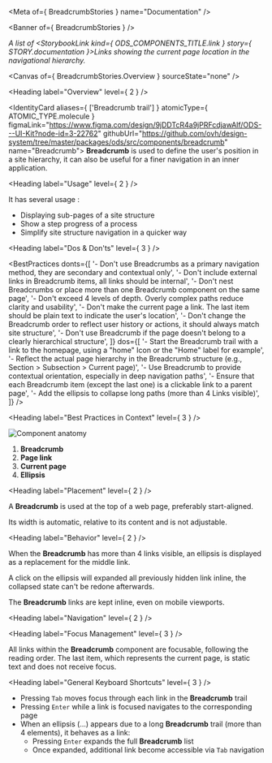 
<Meta of={ BreadcrumbStories } name="Documentation" />

<Banner of={ BreadcrumbStories } />

_A list of <StorybookLink kind={ ODS_COMPONENTS_TITLE.link } story={ STORY.documentation }>Links</StorybookLink> showing the current page location in the navigational hierarchy._

<Canvas of={ BreadcrumbStories.Overview } sourceState="none" />

<Heading label="Overview" level={ 2 } />

<IdentityCard aliases={ ['Breadcrumb trail'] }
              atomicType={ ATOMIC_TYPE.molecule }
              figmaLink="https://www.figma.com/design/9jDDTcR4a9jPRFcdjawAlf/ODS---UI-Kit?node-id=3-22762"
              githubUrl="https://github.com/ovh/design-system/tree/master/packages/ods/src/components/breadcrumb"
              name="Breadcrumb">
  **Breadcrumb** is used to define the user's position in a site hierarchy, it can also be useful for a finer navigation in
  an inner application.
</IdentityCard>

<Heading label="Usage" level={ 2 } />

It has several usage :
* Displaying sub-pages of a site structure
* Show a step progress of a process
* Simplify site structure navigation in a quicker way

<Heading label="Dos & Don'ts" level={ 3 } />

<BestPractices
  donts={[
    '- Don\'t use Breadcrumbs as a primary navigation method, they are secondary and contextual only',
    '- Don\'t include external links in Breadcrumb items, all links should be internal',
    '- Don\'t nest Breadcrumbs or place more than one Breadcrumb component on the same page',
    '- Don\'t exceed 4 levels of depth. Overly complex paths reduce clarity and usability',
    '- Don\'t make the current page a link. The last item should be plain text to indicate the user\'s location',
    '- Don\'t change the Breadcrumb order to reflect user history or actions, it should always match site structure',
    '- Don\'t use Breadcrumb if the page doesn\'t belong to a clearly hierarchical structure',
  ]}
  dos={[
    '- Start the Breadcrumb trail with a link to the homepage, using a "home" Icon or the "Home" label for example',
    '- Reflect the actual page hierarchy in the Breadcrumb structure (e.g., Section > Subsection > Current page)',
    '- Use Breadcrumb to provide contextual orientation, especially in deep navigation paths',
    '- Ensure that each Breadcrumb item (except the last one) is a clickable link to a parent page',
    '- Add the ellipsis to collapse long paths (more than 4 Links visible)',
  ]}
/>

<Heading label="Best Practices in Context" level={ 3 } />

![Component anatomy](components/breadcrumb/anatomy.png "Component anatomy")

1. **Breadcrumb**
2. **Page link**
3. **Current page**
4. **Ellipsis**

<Heading label="Placement" level={ 2 } />

A **Breadcrumb** is used at the top of a web page, preferably start-aligned.

Its width is automatic, relative to its content and is not adjustable.

<Heading label="Behavior" level={ 2 } />

When the **Breadcrumb** has more than 4 links visible, an ellipsis is displayed as a replacement for the middle link.

A click on the ellipsis will expanded all previously hidden link inline, the collapsed state can't be redone afterwards.

The **Breadcrumb** links are kept inline, even on mobile viewports.

<Heading label="Navigation" level={ 2 } />

<Heading label="Focus Management" level={ 3 } />

All links within the **Breadcrumb** component are focusable, following the reading order. The last item, which represents the current page, is static text and does not receive focus.

<Heading label="General Keyboard Shortcuts" level={ 3 } />

* Pressing `Tab` moves focus through each link in the **Breadcrumb** trail
* Pressing `Enter` while a link is focused navigates to the corresponding page
* When an ellipsis (...) appears due to a long **Breadcrumb** trail (more than 4 elements), it behaves as a link:
  * Pressing `Enter` expands the full **Breadcrumb** list
  * Once expanded, additional link become accessible via `Tab` navigation
